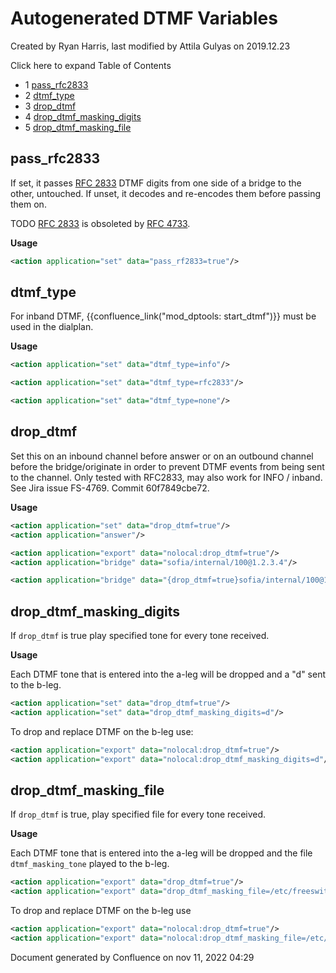 
# Autogenerated DTMF Variables 

 Created by  Ryan Harris, last modified by  Attila Gulyas on 2019.12.23

Click here to expand Table of Contents

* 1 [pass\_rfc2833](#-freeswitch--autogenerated-dtmf-variables-)
* 2 [dtmf\_type](#-freeswitch--autogenerated-dtmf-variables-)
* 3 [drop\_dtmf](#-freeswitch--autogenerated-dtmf-variables-)
* 4 [drop\_dtmf\_masking\_digits](#drop_dtmf_masking_digits)
* 5 [drop\_dtmf\_masking\_file](#drop_dtmf_masking_file)

## pass_rfc2833

If set, it passes [RFC 2833](https://tools.ietf.org/html/rfc2833) DTMF digits from one side of a bridge to the other, untouched. If unset, it decodes and re-encodes them before passing them on.

TODO [RFC 2833](https://tools.ietf.org/html/rfc2833) is obsoleted by [RFC 4733](https://tools.ietf.org/html/rfc4733).

**Usage**

```xml
<action application="set" data="pass_rf2833=true"/>
```

## dtmf_type

For inband DTMF, {{confluence\_link("mod\_dptools: start\_dtmf")}} must be used in the dialplan.

**Usage**

```xml
<action application="set" data="dtmf_type=info"/>
```

```xml
<action application="set" data="dtmf_type=rfc2833"/>
```

```xml
<action application="set" data="dtmf_type=none"/>
```

## drop_dtmf

Set this on an inbound channel before answer or on an outbound channel before the bridge/originate in order to prevent DTMF events from being sent to the channel. Only tested with RFC2833, may also work for INFO / inband. See Jira issue FS-4769\. Commit 60f7849cbe72.

**Usage**

```xml
<action application="set" data="drop_dtmf=true"/>
<action application="answer"/>
```

```xml
<action application="export" data="nolocal:drop_dtmf=true"/>
<action application="bridge" data="sofia/internal/100@1.2.3.4"/>
```

```xml
<action application="bridge" data="{drop_dtmf=true}sofia/internal/100@1.2.3.4"/>
```

## drop_dtmf_masking_digits

If `drop_dtmf` is true play specified tone for every tone received.

**Usage**

Each DTMF tone that is entered into the a-leg will be dropped and a "d" sent to the b-leg.

```xml
<action application="set" data="drop_dtmf=true"/>
<action application="set" data="drop_dtmf_masking_digits=d"/>
```

To drop and replace DTMF on the b-leg use:

```xml
<action application="export" data="nolocal:drop_dtmf=true"/>
<action application="export" data="nolocal:drop_dtmf_masking_digits=d"/>
```

## drop_dtmf_masking_file

If `drop_dtmf` is true, play specified file for every tone received.

**Usage**

Each DTMF tone that is entered into the a-leg will be dropped and the file `dtmf_masking_tone` played to the b-leg.

```xml
<action application="export" data="drop_dtmf=true"/>
<action application="export" data="drop_dtmf_masking_file=/etc/freeswitch/Sounds/dtmf_masking_tone"/>
```

To drop and replace DTMF on the b-leg use

```xml
<action application="export" data="nolocal:drop_dtmf=true"/>
<action application="export" data="nolocal:drop_dtmf_masking_file=/etc/freeswitch/Sounds/dtmf_masking_tone" />
```

Document generated by Confluence on nov 11, 2022 04:29

